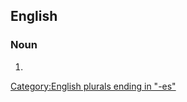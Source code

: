 ==English==

===Noun===
{{head|en|noun form|head=[[ploughman]]'s [[lunch]]es}}

# {{plural of|en|ploughman's lunch}}

[[Category:English plurals ending in "-es"]]
